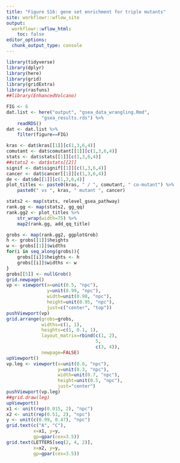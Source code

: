 ```yaml
---
title: "Figure S16: gene set enrichment for triple mutants"
site: workflowr::wflow_site
output:
  workflowr::wflow_html:
    toc: false
editor_options:
  chunk_output_type: console
---
```



```r
library(tidyverse)
library(dplyr)
library(here)
library(grid)
library(gridExtra)
library(rasfuns)
##library(EnhancedVolcano)
```


```r
FIG <- 6
dat.list <- here("output", "gsea_data_wrangling.Rmd",
             "gsea_results.rds") %>%
    readRDS()
dat <- dat.list %>%
    filter(figure==FIG)

kras <- dat$kras[[1]][c(1,3,6,4)]
comutant <- dat$comutant[[1]][c(1,3,6,4)]
stats <- dat$stats[[1]][c(1,3,6,4)]
##stats2 <- dat$stats[[2]]
signif <- dat$signif[[1]][c(1,3,6,4)]
cancer <- dat$cancer[[1]][c(1,3,6,4)]
de <- dat$de[[1]][c(1,3,6,4)]
plot_titles <- paste0(kras, " / ", comutant, " co-mutant") %>%
    paste0(" vs ", kras, " mutant ", cancer)
```

```r
stats2 <- map(stats, relevel_gsea_pathway)
rank.gg <- map(stats2, gg_qq)
rank.gg2 <- plot_titles %>%
    str_wrap(width=75) %>%
    map2(rank.gg, add_qq_title)
```

```r
grobs <- map(rank.gg2, ggplotGrob)
h <- grobs[[1]]$heights
w <- grobs[[1]]$widths
for(i in seq_along(grobs)){
    grobs[[i]]$heights <- h
    grobs[[i]]$widths <- w
}
grobs[[5]] <- nullGrob()
grid.newpage()
vp <- viewport(x=unit(0.5, "npc"),
               y=unit(0.99, "npc"),
               width=unit(0.98, "npc"),
               height=unit(0.95, "npc"),
               just=c("center", "top"))
pushViewport(vp)
grid.arrange(grobs=grobs,
             widths=c(1, 1),
             heights=c(1, 0.1, 1),
             layout_matrix=rbind(c(1, 2),
                                 5,
                                 c(3, 4)),
             newpage=FALSE)
upViewport()
vp.leg <- viewport(x=unit(0.6, "npc"),
                   y=unit(0.3, "npc"),
                   width=unit(0.7, "npc"),
                   height=unit(0.5, "npc"),
                   just="center")
pushViewport(vp.leg)
##grid.draw(leg)
upViewport()
x1 <- unit(rep(0.015, 2), "npc")
x2 <- unit(rep(0.51, 2), "npc")
y <- unit(c(0.99, 0.47), "npc")
grid.text(c("A", "C"),
          x=x1, y=y,
          gp=gpar(cex=3.5))
grid.text(LETTERS[seq(2, 4, 2)],
          x=x2, y=y,
          gp=gpar(cex=3.5))
```



<!-- grobs <- map(rank.gg, ggplotGrob) -->
<!-- grobs[[1]]$heights <- grobs[[2]]$heights -->
<!-- grobs[[1]]$widths <- grobs[[2]]$widths -->
<!-- grobs2 <- c(grobs, vfigs) -->
<!-- grobs2[[5]] <- nullGrob() -->
<!-- grid.newpage() -->
<!-- vp <- viewport(width=unit(0.98, "npc"), -->
<!--                height=unit(0.98, "npc")) -->
<!-- pushViewport(vp) -->
<!-- grid.arrange(grobs=grobs2, -->
<!--              widths=c(1.2, 1), -->
<!--              heights=c(0.15, 1, 0.15, 1, 0.15), ## last row taller for x-axis -->
<!--              layout_matrix=rbind(c(1, 5), -->
<!--                                  c(1, 3), -->
<!--                                  c(5, 5), -->
<!--                                  c(2, 4), -->
<!--                                  c(2, 5)), -->
<!--              newpage=FALSE) -->
<!-- ``` -->
